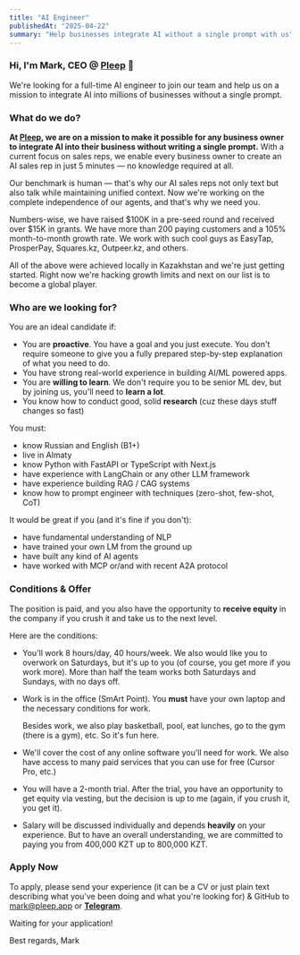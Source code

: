 ```yaml
---
title: "AI Engineer"
publishedAt: "2025-04-22"
summary: "Help businesses integrate AI without a single prompt with us"
---
```


### Hi, I'm Mark, CEO @ [Pleep](https://pleep.app) 👋

We're looking for a full-time AI engineer to join our team and help us on a mission to integrate AI into millions of businesses without a single prompt.

### **What do we do?**

**At [Pleep](https://pleep.app/), we are on a mission to make it possible for any business owner to integrate AI into their business without writing a single prompt.** With a current focus on sales reps, we enable every business owner to create an AI sales rep in just 5 minutes — no knowledge required at all.

Our benchmark is human — that's why our AI sales reps not only text but also talk while maintaining unified context. Now we're working on the complete independence of our agents, and that's why we need you.

Numbers-wise, we have raised $100K in a pre-seed round and received over $15K in grants. We have more than 200 paying customers and a 105% month-to-month growth rate. We work with such cool guys as EasyTap, ProsperPay, Squares.kz, Outpeer.kz, and others.

All of the above were achieved locally in Kazakhstan and we're just getting started. Right now we're hacking growth limits and next on our list is to become a global player.

### **Who are we looking for?**

You are an ideal candidate if:

- You are **proactive**. You have a goal and you just execute. You don't require someone to give you a fully prepared step-by-step explanation of what you need to do.
- You have strong real-world experience in building AI/ML powered apps.
- You are **willing to learn**. We don't require you to be senior ML dev, but by joining us, you'll need to **learn a lot**.
- You know how to conduct good, solid **research** (cuz these days stuff changes so fast)

You must:

- know Russian and English (B1+)
- live in Almaty
- know Python with FastAPI or TypeScript with Next.js
- have experience with LangChain or any other LLM framework
- have experience building RAG / CAG systems
- know how to prompt engineer with techniques (zero-shot, few-shot, CoT)

It would be great if you (and it's fine if you don't):

- have fundamental understanding of NLP
- have trained your own LM from the ground up
- have built any kind of AI agents
- have worked with MCP or/and with recent A2A protocol

### **Conditions & Offer**

The position is paid, and you also have the opportunity to **receive equity** in the company if you crush it and take us to the next level.

Here are the conditions:

- You'll work 8 hours/day, 40 hours/week. We also would like you to overwork on Saturdays, but it's up to you (of course, you get more if you work more). More than half the team works both Saturdays and Sundays, with no days off.
- Work is in the office (SmArt Point). You **must** have your own laptop and the necessary conditions for work.

  Besides work, we also play basketball, pool, eat lunches, go to the gym (there is a gym), etc. So it's fun here.

- We'll cover the cost of any online software you'll need for work. We also have access to many paid services that you can use for free (Cursor Pro, etc.)
- You will have a 2-month trial. After the trial, you have an opportunity to get equity via vesting, but the decision is up to me (again, if you crush it, you get it).
- Salary will be discussed individually and depends **heavily** on your experience. But to have an overall understanding, we are committed to paying you from 400,000 KZT up to 800,000 KZT.

### **Apply Now**

To apply, please send your experience (it can be a CV or just plain text describing what you've been doing and what you're looking for) & GitHub to mark@pleep.app or [**Telegram**](https://t.me/marx2do).

Waiting for your application!

Best regards,
Mark
